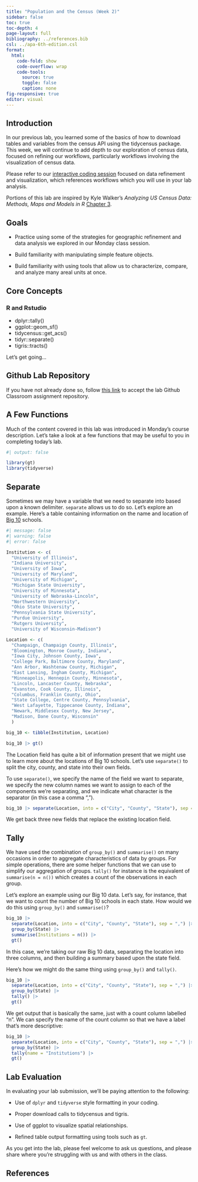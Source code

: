 ```yaml
---
title: "Population and the Census (Week 2)"
sidebar: false
toc: true
toc-depth: 4
page-layout: full
bibliography: ../references.bib
csl: ../apa-6th-edition.csl
format: 
  html:
    code-fold: show
    code-overflow: wrap
    code-tools:
      source: true
      toggle: false
      caption: none
fig-responsive: true
editor: visual
---
```


## Introduction
In our previous lab, you learned some of the basics of how to download tables and variables from the census API using the tidycensus package. This week, we will continue to add depth to our exploration of census data, focused on refining our workflows, particularly workflows involving the visualization of census data.

Please refer to our [interactive coding session](../../schedule/10_projections.qmd) focused on data refinement and visualization, which references workflows which you will use in your lab analysis.

Portions of this lab are inspired by Kyle Walker's *Analyzing US Census Data: Methods, Maps and Models in R* [Chapter 3](https://walker-data.com/census-r/wrangling-census-data-with-tidyverse-tools.html).

## Goals

-   Practice using some of the strategies for geographic refinement and data analysis we explored in our Monday class session.

-   Build familiarity with manipulating simple feature objects.

-   Build familiarity with using tools that allow us to characterize, compare, and analyze many areal units at once.

## Core Concepts

### R and Rstudio

-   dplyr::tally()
-   ggplot::geom_sf()
-   tidycensus::get_acs()
-   tidyr::separate()
-   tigris::tracts()

Let's get going...

## Github Lab Repository

If you have not already done so, follow [this link](https://classroom.github.com/a/sfeCxfN2) to accept the lab Github Classroom assignment repository.

## A Few Functions

Much of the content covered in this lab was introduced in Monday's course description. Let's take a look at a few functions that may be useful to you in completing today's lab.

```r
#| output: false

library(gt)
library(tidyverse)
```

## Separate

Sometimes we may have a variable that we need to separate into based upon a known delimiter. `separate` allows us to do so. Let's explore an example. Here's a table containing information on the name and location of [Big 10](https://btaa.org/about) schools.
```r
#| message: false
#| warning: false
#| error: false

Institution <- c(
  "University of Illinois", 
  "Indiana University", 
  "University of Iowa", 
  "University of Maryland", 
  "University of Michigan", 
  "Michigan State University", 
  "University of Minnesota", 
  "University of Nebraska-Lincoln", 
  "Northwestern University", 
  "Ohio State University", 
  "Pennsylvania State University", 
  "Purdue University", 
  "Rutgers University", 
  "University of Wisconsin-Madison")

Location <- c(
  "Champaign, Champaign County, Illinois",
  "Bloomington, Monroe County, Indiana",
  "Iowa City, Johnson County, Iowa",
  "College Park, Baltimore County, Maryland",
  "Ann Arbor, Washtenaw County, Michigan",
  "East Lansing, Ingham County, Michigan",
  "Minneapolis, Hennepin County, Minnesota",
  "Lincoln, Lancaster County, Nebraska",
  "Evanston, Cook County, Illinois",
  "Columbus, Franklin County, Ohio",
  "State College, Centre County, Pennsylvania",
  "West Lafayette, Tippecanoe County, Indiana",
  "Newark, Middlesex County, New Jersey",
  "Madison, Dane County, Wisconsin"
  )

big_10 <- tibble(Institution, Location)

big_10 |> gt()
```
The Location field has quite a bit of information present that we might use to learn more about the locations of Big 10 schools. Let's use `separate()` to split the city, county, and state into their own fields.

To use `separate()`, we specify the name of the field we want to separate, we specify the new column names we want to assign to each of the components we're separating, and we indicate what character is the separator (in this case a comma ",").

```r
big_10 |> separate(Location, into = c("City", "County", "State"), sep = ",") |> gt()
```

We get back three new fields that replace the existing location field.

## Tally

We have used the combination of `group_by()` and `summarise()` on many occasions in order to aggregate characteristics of data by groups. For simple operations, there are some helper functions that we can use to simplify our aggregation of groups. `tally()` for instance is the equivalent of `summarise(n = n())` which creates a count of the observations in each group.

Let's explore an example using our Big 10 data. Let's say, for instance, that we want to count the number of Big 10 schools in each state. How would we do this using `group_by()` and `summarise()`?

```r
big_10 |> 
  separate(Location, into = c("City", "County", "State"), sep = ",") |> 
  group_by(State) |> 
  summarise(Institutions = n()) |> 
  gt()
```
In this case, we're taking our raw Big 10 data, separating the location into three columns, and then building a summary based upon the state field.

Here's how we might do the same thing using `group_by()` and `tally()`.

```r
big_10 |> 
  separate(Location, into = c("City", "County", "State"), sep = ",") |> 
  group_by(State) |> 
  tally() |> 
  gt()
```
We get output that is basically the same, just with a count column labelled "n". We can specify the name of the count column so that we have a label that's more descriptive:

```r
big_10 |> 
  separate(Location, into = c("City", "County", "State"), sep = ",") |> 
  group_by(State) |> 
  tally(name = "Institutions") |> 
  gt()
```
## Lab Evaluation

In evaluating your lab submission, we'll be paying attention to the following:

-   Use of `dplyr` and `tidyverse` style formatting in your coding.

-   Proper download calls to tidycensus and tigris.

-   Use of ggplot to visualize spatial relationships.

-   Refined table output formatting using tools such as `gt`.

As you get into the lab, please feel welcome to ask us questions, and please share where you're struggling with us and with others in the class.

## References
